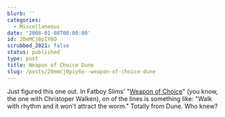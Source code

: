 ```yaml
---
blurb: ''
categories:
  - Miscellaneous
date: '2008-01-08T00:00:00'
id: 20eMCj0pIY6O
scrubbed_2021: false
status: published
type: post
title: Weapon of Choice Dune
slug: /posts/20emcj0piy6o--weapon-of-choice-dune
---
```


Just figured this one out. In Fatboy Slims'
"[Weapon of Choice](http://www.youtube.com/watch?v=0WW8flwpH-Q)"
(you know, the one with Christoper Walken), on of the lines is
something like: "Walk with rhythm and it won't attract the worm."
Totally from Dune. Who knew?
